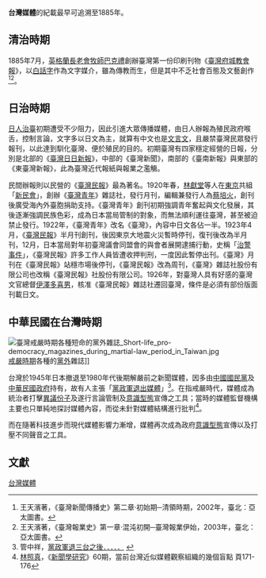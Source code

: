 {{expert|time=2019-03-30}}
{{台灣歷史}}
{{Taiwan}} 

'''台灣媒體'''的紀載最早可追溯至1885年。

==清治時期==

1885年7月，[[英格蘭長老會|英格蘭長老會]][[牧師|牧師]][[巴克禮|巴克禮]]創辦臺灣第一份印刷刊物《[[臺灣府城教會報|臺灣府城教會報]]》，以[[白話字|白話字]]作為文字媒介，雖為傳教而生，但是其中不乏社會百態及文藝創作<ref>王天濱著，《臺灣新聞傳播史》第二章·初始期─清領時期，2002年，臺北：亞太圖書。</ref><ref>王天濱著，《臺灣報業史》第一章·混沌初開─臺灣報業伊始，2003年，臺北：亞太圖書。</ref>。

==日治時期==
[[臺灣日治時期|日人治臺]]初期遭受不少阻力，因此引進大眾傳播媒體，由日人辦報為殖民政府喉舌，控制言論，文字多以日文為主，就算有中文也是[[文言文|文言文]]，且嚴禁臺灣民眾發行報刊，以此達到馴化臺灣、便於殖民的目的。初期臺灣有四家穩定經營的日報，分別是北部的《[[臺灣日日新報|臺灣日日新報]]》，中部的《臺灣新聞》，南部的《臺南新報》與東部的《東臺灣新報》，此為臺灣近代報紙與報業之濫觴。

民間辦報則以民營的《[[臺灣民報|臺灣民報]]》最為著名。1920年春，[[林獻堂|林獻堂]]等人在[[東京|東京]]共組「[[新民會_(臺灣)|新民會]]」，創辦《[[臺灣青年|臺灣青年]]》雜誌社，發行月刊，編輯兼發行人為[[蔡培火|蔡培火]]，創刊後廣受海內外臺胞捐助支持。《臺灣青年》創刊初期強調青年奮起與文化發展，其後逐漸強調民族色彩，成為日本當局管制的對象，而無法順利運往臺灣，甚至被迫禁止發行。1922年，《臺灣青年》改名《臺灣》，內容中日文各佔一半。1923年4月，《[[臺灣民報|臺灣民報]]》半月刊創刊，後因東京大地震火災暫時停刊，復刊後改為半月刊，12月，日本當局對年初臺灣議會同盟會的與會者展開逮捕行動，史稱「[[治警事件|治警事件]]」，《臺灣民報》許多工作人員皆遭收押判刑，一度因此暫停出刊。《臺灣》月刊在《臺灣民報》站穩市場後停刊，《臺灣民報》改為周刊，《臺灣》雜誌社股份有限公司也改稱《臺灣民報》社股份有限公司。1926年，對臺灣人具有好感的臺灣文官總督[[伊澤多喜男|伊澤多喜男]]，核准《臺灣民報》雜誌社遷回臺灣，條件是必須有部份版面刊載日文。

==中華民國在台灣時期==
{{Expand|章節|time=2019-04-20T08:09:52+00:00}} 
{{see also|臺灣報業史|中華民國媒體}}

[[File:臺灣戒嚴時期各種短命的黨外雜誌_Short-life_pro-democracy_magazines_during_martial-law_period_in_Taiwan.jpg|right]][[臺灣省戒嚴令|戒嚴時期]]各種的[[黨外|黨外]]雜誌]]

台灣於1945年日本撤退至1980年代後期解嚴前之新聞媒體，因多由[[中國國民黨|中國國民黨]]及[[中華民國政府|中華民國政府]]持有，故有人主張「[[黨政軍退出媒體|黨政軍退出媒體]]」<ref>管中祥，[http://twmedia.org/scstw/?p=5 黨政軍退三台之後．．．．．] {{Wayback|url=http://twmedia.org/scstw/?p=5 |date=20200915091315 }}</ref>。在指戒嚴時代，媒體成為統治者打擊[[異議份子|異議份子]]及遂行言論管制及[[意識型態|意識型態]]宣傳之工具；當時的媒體監督機構主要也只單純地探討媒體內容，而從未針對媒體結構進行批判<ref>[[林照真|林照真]]，《[[新聞學研究|新聞學研究]]》60期，當前台灣近似媒體觀察組織的幾個盲點 頁171-176</ref>。

而在隨著科技進步而現代媒體影響力漸增，媒體再次成為政府[[意識型態|意識型態]]宣傳以及打壓不同聲音之工具。

==文獻==
{{reflist}}

{{台灣主題}}

[[Category:台灣媒體|]]